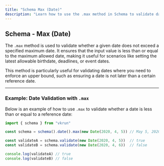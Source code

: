 ```yaml
---
title: "Schema Max (Date)"
description: "Learn how to use the .max method in Schema to validate date inputs with a maximum date constraint."
---
```


## Schema - Max (Date)

The `.max` method is used to validate whether a given date does not exceed a specified maximum date. It ensures that the input value is less than or equal to the maximum allowed date, making it useful for scenarios like setting the latest allowable birthdate, deadlines, or event dates.

This method is particularly useful for validating dates where you need to enforce an upper bound, such as ensuring a date is not later than a certain reference date.

---

### Example: Date Validation with `.max`

Below is an example of how to use `.max` to validate whether a date is less than or equal to a reference date:

```ts
import { schema } from "vkrun"

const schema = schema().date().max(new Date(2020, 4, 5)) // May 5, 2020

const validateA = schema.validate(new Date(2020, 4, 5))  // true
const validateB = schema.validate(new Date(2020, 4, 6))  // false

console.log(validateA) // true
console.log(validateB) // false
```